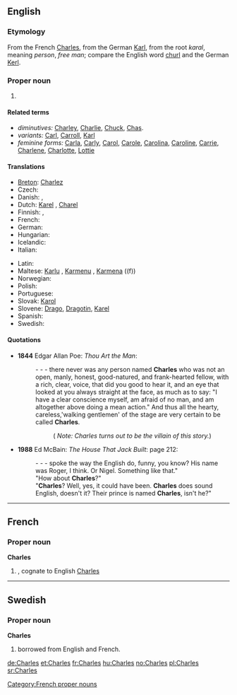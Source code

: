 ==English==

===Etymology===
From the French [[#French|Charles]], from the German [[Karl]], from the {{Ger.}} root ''karal'', meaning ''person'', ''free man''; compare the English word [[churl]] and the German [[Kerl]].

===Proper noun===
{{en-proper noun}}

# {{given name|male}}

====Related terms====
* ''diminutives:'' [[Charley]], [[Charlie]], [[Chuck]], [[Chas]].
* ''variants:'' [[Carl]], [[Carroll]], [[Karl]]
* ''feminine forms:'' [[Carla]], [[Carly]], [[Carol]], [[Carole]], [[Carolina]], [[Caroline]], [[Carrie]], [[Charlene]], [[Charlotte]], [[Lottie]]

====Translations====
{{trans-top|given name}}
* [[Breton]]: [[Charlez]]
* Czech: {{t-|cs|Karel|m}}
* Danish: {{t-|da|Karl}}, {{t-|da|Carl|alt=Carl }}
* Dutch: [[Karel]] {{m}}, [[Charel]]
* Finnish: {{t+|fi|Kaarle}}, {{t+|fi|Kaarlo}}
* French: {{t+|fr|Charles}}
* German: {{t+|de|Karl}}
* Hungarian: {{t+|hu|Károly}}
* Icelandic: {{t+|is|Karl}}
* Italian: {{t+|it|Carlo|m}}
{{trans-mid}}
* Latin: {{t+|la|Carolus}}
* Maltese: [[Karlu]] {{m}}, [[Karmenu]] {{m}}, [[Karmena]] ((f))
* Norwegian: {{t+|no|Karl}}
* Polish: {{t+|pl|Karol|m}}
* Portuguese: {{t+|pt|Carlos|m}}
* Slovak: [[Karol#Slovak|Karol]] {{m}}
* Slovene: [[Drago]], [[Dragotin]], [[Karel]]
* Spanish: {{t+|es|Carlos|m}}
* Swedish: {{t+|sv|Karl}}
{{trans-bottom}}

====Quotations====
*'''1844''' Edgar Allan Poe: ''Thou Art the Man'':
*:- - - there never was any person named '''Charles''' who was not an open, manly, honest, good-natured, and frank-hearted fellow, with a rich, clear, voice, that did you good to hear it, and an eye that looked at you always straight at the face, as much as to say: "I have a clear conscience myself, am afraid of no man, and am altogether above doing a mean action." And thus all the hearty, careless,'walking gentlemen' of the stage are very certain to be called '''Charles'''.
*::( ''Note: Charles turns out to be the villain of this story.'')
*'''1988''' Ed McBain: ''The House That Jack Built'': page 212:
*: - - - spoke the way the English do, funny, you know? His name was Roger, I think. Or Nigel. Something like that."
*:"How about '''Charles'''?"
*:"'''Charles'''? Well, yes, it could have been. '''Charles''' does sound English, doesn't it? Their prince is named '''Charles''', isn't he?"

----

==French==

===Proper noun===
'''Charles''' {{m}}

# {{given name|male|lang=fr}}, cognate to  English [[Charles#English|Charles]]

[[Category:French proper nouns]]

----

==Swedish==

===Proper noun===
'''Charles'''

# {{given name|male|lang=sv}} borrowed from English and French.

[[de:Charles]]
[[et:Charles]]
[[fr:Charles]]
[[hu:Charles]]
[[no:Charles]]
[[pl:Charles]]
[[sr:Charles]]